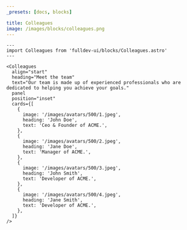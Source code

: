 ```yaml
---
_presets: [docs, blocks]

title: Colleagues
image: /images/blocks/colleagues.png
---
```


```astro live
---
import Colleagues from 'fulldev-ui/blocks/Colleagues.astro'
---

<Colleagues
  align="start"
  heading="Meet the team"
  text="Our team is made up of experienced professionals who are dedicated to helping you achieve your goals."
  panel
  position="inset"
  cards={[
    {
      image: '/images/avatars/500/1.jpeg',
      heading: 'John Doe',
      text: 'Ceo & Founder of ACME.',
    },
    {
      image: '/images/avatars/500/2.jpeg',
      heading: 'Jane Doe',
      text: 'Manager of ACME.',
    },
    {
      image: '/images/avatars/500/3.jpeg',
      heading: 'John Smith',
      text: 'Developer of ACME.',
    },
    {
      image: '/images/avatars/500/4.jpeg',
      heading: 'Jane Smith',
      text: 'Developer of ACME.',
    },
  ]}
/>
```
